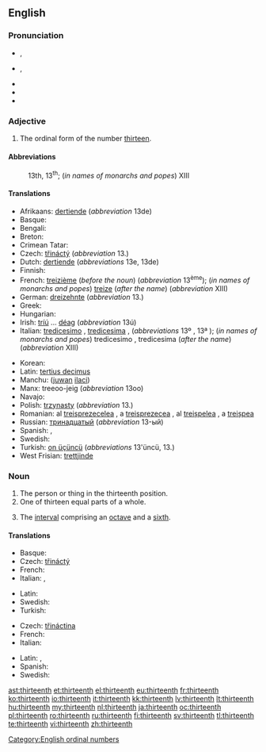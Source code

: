 ==English==
{{ordinalbox|en|12th|13th|14th|twelfth|fourteenth|card=thirteen}}

===Pronunciation===
* {{a|RP}} {{IPA|/ˌθɜːˈtiːnθ/}}, {{X-SAMPA|/%T3:"ti:nT/}}
* {{a|GenAm}} {{IPA|/ˌθɝˈtiːnθ/}}, {{X-SAMPA|/%T3`"ti:nT/}}
* {{audio|En-us-thirteenth.ogg|Audio (US)}}
* {{rhymes|iːnθ}}
* {{hyphenation|thir|teenth}}

===Adjective===
{{en-adj|-}}

# The ordinal form of the number [[thirteen]].

====Abbreviations====
: 13th, 13<sup>th</sup>; (''in names of monarchs and popes'') XIII

====Translations====
{{trans-top|13th}}
* Afrikaans: [[dertiende]] (''abbreviation'' 13de)
* Basque: {{t|eu|hamahirugarren|xs=Basque}}
* Bengali: {{t|bn|ত্রয়োদশ}}
* Breton: {{t|br|trizekvet}}
* Crimean Tatar: {{tø|crh|on üçünci}}
* Czech: [[třináctý]] (''abbreviation'' 13.)
* Dutch: [[dertiende]] (''abbreviations'' 13e, 13de)
* Finnish: {{t-|fi|kolmastoista}}
* French: [[treizième]] (''before the noun'') (''abbreviation'' 13<sup>ème</sup>); (''in names of monarchs and popes'') [[treize]] (''after the name'') (''abbreviation'' XIII)
* German: [[dreizehnte]] (''abbreviation'' 13.)
* Greek: {{t+|el|δέκατος τρίτος|tr=dekatos tritos}}
* Hungarian: {{t+|hu|tizenharmadik}}
* Irish: [[tríú]] ... [[déag]] (''abbreviation'' 13ú)
* Italian: [[tredicesimo]] {{m}}, [[tredicesima]] {{f}}, (''abbreviations'' 13º {{m}}, 13ª {{f}}); (''in names of monarchs and popes'') tredicesimo {{m}}, tredicesima {{f}} (''after the name'') (''abbreviation'' XIII)
{{trans-mid}}
* Korean: {{t|ko|열셋째|tr=yeolsesjjae}}
* Latin: [[tertius decimus]]
* Manchu: ([[juwan]] [[ilaci]])
* Manx: treeoo-jeig (''abbreviation'' 13oo)
* Navajo: {{tø|nv|tááʼtsʼáadah góneʼ}}
* Polish: [[trzynasty]] (''abbreviation'' 13.)
* Romanian: al [[treisprezecelea]] {{m}}, a [[treisprezecea]] {{f}}, al [[treișpelea]] {{italbrac|m, informal}}, a [[treișpea]] {{italbrac|f, informal}}
* Russian: [[тринадцатый]] (''abbreviation'' 13-ый)
* Spanish: {{t-|es|decimotercero|m}}, {{t-|es|decimotercera|f}}
* Swedish: {{t+|sv|trettonde}}
* Turkish: [[on üçüncü]] (''abbreviations'' 13'üncü, 13.)
* West Frisian: [[trettjinde]]
{{trans-bottom}}

===Noun===
{{en-noun}}

# The person or thing in the thirteenth position.
# One of thirteen equal parts of a whole.
# {{music}} The [[interval]] comprising an [[octave]] and a [[sixth]].

====Translations====
{{trans-top|something in the thirteenth position}}
* Basque: {{t|eu|hamahirugarren|xs=Basque}}
* Czech: [[třináctý]] {{m}}
* French: {{t+|fr|treizième|m|f}}
* Italian: {{t+|it|tredicesimo|m}}, {{t-|it|tredicesima|f}}
{{trans-mid}}
* Latin: {{t|la|tertius decimus}}
* Swedish: {{t+|sv|trettonde}}
* Turkish: {{t|tr|on üçüncü}}
{{trans-bottom}}

{{trans-top|one of thirteen equal parts of a whole}}
* Czech: [[třináctina]] {{f}}
* French: {{t+|fr|treizième|m}}
* Italian: {{t+|it|tredicesimo|m}}
{{trans-mid}}
* Latin: {{t|la|tertium decimum}}, {{t|la|tertium decimum|n}}
* Spanish: {{t|es|treceavo|m}}
* Swedish: {{t+|sv|trettondel}}
{{trans-bottom}}

[[Category:English ordinal numbers]]

[[ast:thirteenth]]
[[et:thirteenth]]
[[el:thirteenth]]
[[eu:thirteenth]]
[[fr:thirteenth]]
[[ko:thirteenth]]
[[io:thirteenth]]
[[it:thirteenth]]
[[kk:thirteenth]]
[[lv:thirteenth]]
[[lt:thirteenth]]
[[hu:thirteenth]]
[[my:thirteenth]]
[[nl:thirteenth]]
[[ja:thirteenth]]
[[oc:thirteenth]]
[[pl:thirteenth]]
[[ro:thirteenth]]
[[ru:thirteenth]]
[[fi:thirteenth]]
[[sv:thirteenth]]
[[tl:thirteenth]]
[[te:thirteenth]]
[[vi:thirteenth]]
[[zh:thirteenth]]